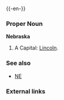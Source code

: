 {{wikipedia}}
{{-en-}}

===Proper Noun===
'''Nebraska'''
#A {{USstate}}  Capital: [[Lincoln]].
===See also===
*[[NE]]
===External links===
{{pedialite}}